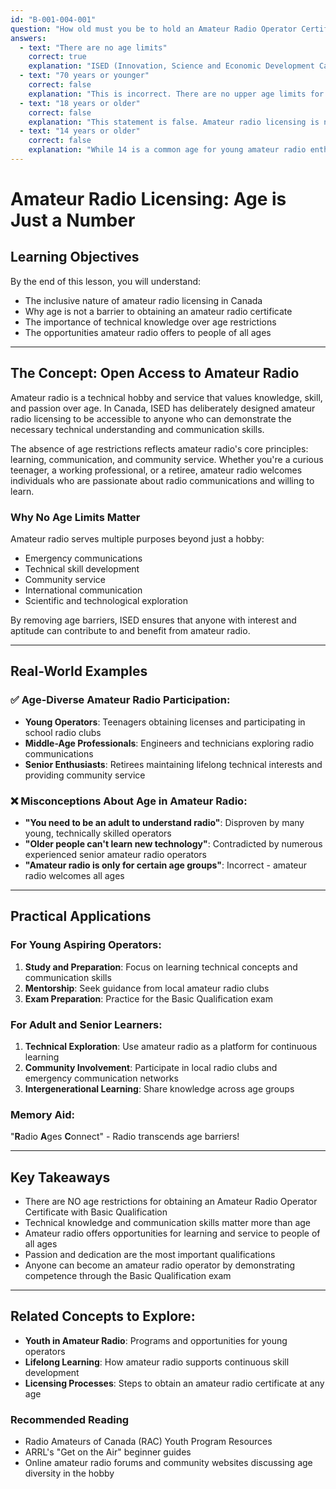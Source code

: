 ```yaml
---
id: "B-001-004-001"
question: "How old must you be to hold an Amateur Radio Operator Certificate with Basic Qualification?"
answers:
  - text: "There are no age limits"
    correct: true
    explanation: "ISED (Innovation, Science and Economic Development Canada) does not impose any minimum or maximum age restrictions for obtaining an Amateur Radio Operator Certificate with Basic Qualification. This means that individuals of any age can potentially obtain their amateur radio license, provided they pass the required examination and meet the technical competency requirements. The focus is on demonstrating knowledge and understanding of radio communications principles, not on age."
  - text: "70 years or younger"
    correct: false
    explanation: "This is incorrect. There are no upper age limits for amateur radio licensing in Canada. Amateur radio is an inclusive hobby that welcomes participants of all ages, and experience and enthusiasm are valued over age restrictions. Operators can continue enjoying amateur radio throughout their lifetime without any mandatory retirement age."
  - text: "18 years or older"
    correct: false
    explanation: "This statement is false. Amateur radio licensing is not restricted to individuals 18 or older. Young people who can demonstrate the required technical knowledge through the Basic Qualification exam can obtain their license, regardless of being under 18. Many young amateur radio enthusiasts become licensed at ages well below 18."
  - text: "14 years or older"
    correct: false
    explanation: "While 14 is a common age for young amateur radio enthusiasts to become interested, it is not a mandatory minimum age. There are no specific age requirements for obtaining an Amateur Radio Operator Certificate with Basic Qualification in Canada. Younger or older individuals can obtain the license by passing the required examination."
---
```


# Amateur Radio Licensing: Age is Just a Number

## Learning Objectives
By the end of this lesson, you will understand:
- The inclusive nature of amateur radio licensing in Canada
- Why age is not a barrier to obtaining an amateur radio certificate
- The importance of technical knowledge over age restrictions
- The opportunities amateur radio offers to people of all ages

---

## The Concept: Open Access to Amateur Radio

Amateur radio is a technical hobby and service that values knowledge, skill, and passion over age. In Canada, ISED has deliberately designed amateur radio licensing to be accessible to anyone who can demonstrate the necessary technical understanding and communication skills.

The absence of age restrictions reflects amateur radio's core principles: learning, communication, and community service. Whether you're a curious teenager, a working professional, or a retiree, amateur radio welcomes individuals who are passionate about radio communications and willing to learn.

### Why No Age Limits Matter

Amateur radio serves multiple purposes beyond just a hobby:
- Emergency communications
- Technical skill development
- Community service
- International communication
- Scientific and technological exploration

By removing age barriers, ISED ensures that anyone with interest and aptitude can contribute to and benefit from amateur radio.

---

## Real-World Examples

### ✅ Age-Diverse Amateur Radio Participation:
- **Young Operators**: Teenagers obtaining licenses and participating in school radio clubs
- **Middle-Age Professionals**: Engineers and technicians exploring radio communications
- **Senior Enthusiasts**: Retirees maintaining lifelong technical interests and providing community service

### ❌ Misconceptions About Age in Amateur Radio:
- **"You need to be an adult to understand radio"**: Disproven by many young, technically skilled operators
- **"Older people can't learn new technology"**: Contradicted by numerous experienced senior amateur radio operators
- **"Amateur radio is only for certain age groups"**: Incorrect - amateur radio welcomes all ages

---

## Practical Applications

### For Young Aspiring Operators:
1. **Study and Preparation**: Focus on learning technical concepts and communication skills
2. **Mentorship**: Seek guidance from local amateur radio clubs
3. **Exam Preparation**: Practice for the Basic Qualification exam

### For Adult and Senior Learners:
1. **Technical Exploration**: Use amateur radio as a platform for continuous learning
2. **Community Involvement**: Participate in local radio clubs and emergency communication networks
3. **Intergenerational Learning**: Share knowledge across age groups

### Memory Aid:
"**R**adio **A**ges **C**onnect" - Radio transcends age barriers!

---

## Key Takeaways

- There are NO age restrictions for obtaining an Amateur Radio Operator Certificate with Basic Qualification
- Technical knowledge and communication skills matter more than age
- Amateur radio offers opportunities for learning and service to people of all ages
- Passion and dedication are the most important qualifications
- Anyone can become an amateur radio operator by demonstrating competence through the Basic Qualification exam

---

## Related Concepts to Explore:
- **Youth in Amateur Radio**: Programs and opportunities for young operators
- **Lifelong Learning**: How amateur radio supports continuous skill development
- **Licensing Processes**: Steps to obtain an amateur radio certificate at any age

### Recommended Reading

- Radio Amateurs of Canada (RAC) Youth Program Resources
- ARRL's "Get on the Air" beginner guides
- Online amateur radio forums and community websites discussing age diversity in the hobby